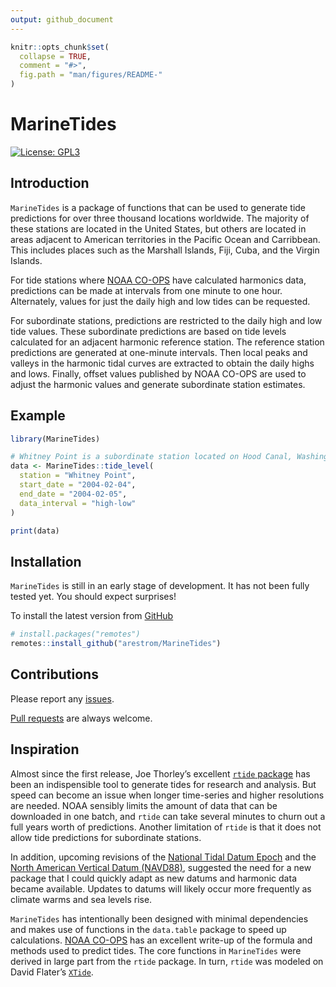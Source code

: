 ```yaml
---
output: github_document
---
```


<!-- README.md is generated from README.Rmd. Please edit that file -->

```r
knitr::opts_chunk$set(
  collapse = TRUE,
  comment = "#>",
  fig.path = "man/figures/README-"
)
```

# MarineTides

<!-- badges: start -->
[![License: GPL3](https://img.shields.io/badge/License-GPL3-blue.svg)](https://www.gnu.org/licenses/gpl-3.0.en.html)
<!-- badges: end -->

## Introduction

`MarineTides` is a package of functions that can be used to generate tide predictions for over three thousand locations worldwide. The majority of these stations are located in the United States, but others are located in areas adjacent to American territories in the Pacific Ocean and Carribbean. This includes places such as the Marshall Islands, Fiji, Cuba, and the Virgin Islands. 

For tide stations where [NOAA CO-OPS](https://api.tidesandcurrents.noaa.gov/api/prod/#products) have calculated harmonics data, predictions can be made at intervals from one minute to one hour. Alternately, values for just the daily high and low tides can be requested. 

For subordinate stations, predictions are restricted to the daily high and low tide values. These subordinate predictions are based on tide levels calculated for an adjacent harmonic reference station. The reference station predictions are generated at one-minute intervals. Then local peaks and valleys in the harmonic tidal curves are extracted to obtain the daily highs and lows. Finally, offset values published by NOAA CO-OPS are used to adjust the harmonic values and generate subordinate station estimates. 

## Example

```r
library(MarineTides)

# Whitney Point is a subordinate station located on Hood Canal, Washington State. USA.
data <- MarineTides::tide_level(
  station = "Whitney Point",
  start_date = "2004-02-04",
  end_date = "2004-02-05",
  data_interval = "high-low"
)

print(data)
```

## Installation

`MarineTides` is still in an early stage of development. It has not been fully tested yet. You should expect surprises!

To install the latest version from [GitHub](https://github.com/arestrom/MarineTides)
```r
# install.packages("remotes")
remotes::install_github("arestrom/MarineTides")
```

## Contributions

Please report any [issues](https://github.com/arestrom/MarineTides/issues).

[Pull requests](https://github.com/arestrom/MarineTides/pulls) are always welcome.

## Inspiration

Almost since the first release, Joe Thorley's excellent [`rtide` package](https://github.com/poissonconsulting/rtide) has been an indispensible tool to generate tides for research and analysis. But speed can become an issue when longer time-series and higher resolutions are needed. NOAA sensibly limits the amount of data that can be downloaded in one batch, and `rtide` can take several minutes to churn out a full years worth of predictions. Another limitation of `rtide` is that it does not allow tide predictions for subordinate stations. 

In addition, upcoming revisions of the [National Tidal Datum Epoch](https://tidesandcurrents.noaa.gov/datum-updates/ntde/) and the [North American Vertical Datum (NAVD88)](https://oceanservice.noaa.gov/geodesy/three-datums.html), suggested the need for a new package that I could quickly adapt as new datums and harmonic data became available. Updates to datums will likely occur more frequently as climate warms and sea levels rise. 

`MarineTides` has intentionally been designed with minimal dependencies and makes use of functions in the `data.table` package to speed up calculations. [NOAA CO-OPS](https://tidesandcurrents.noaa.gov/about_harmonic_constituents.html) has an excellent write-up of the formula and methods used to predict tides. The core functions in `MarineTides` were derived in large part from the `rtide` package. In turn, `rtide` was modeled on David Flater's [`XTide`](https://flaterco.com/xtide/).  

